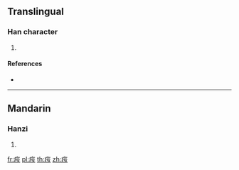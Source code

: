 ==Translingual==

===Han character===
{{Han char|rn=104|rad=疒|as=03|sn=8|four=|canj=KMMS,XKMMS}}

# {{defn|Han|sort=疒03}}

====References====
* {{Han ref|kx=0769.220|dkj=22031|hdz=42660.040|uh=759E|ud=30110}}

----

==Mandarin==

===Hanzi===
{{cmn-hanzi|pin=[[xū]] ([[xu1]])|wg=hsü<sup>1</sup>}}

# {{defn|lang=cmn|sort=疒03}}

[[fr:疞]]
[[pl:疞]]
[[th:疞]]
[[zh:疞]]